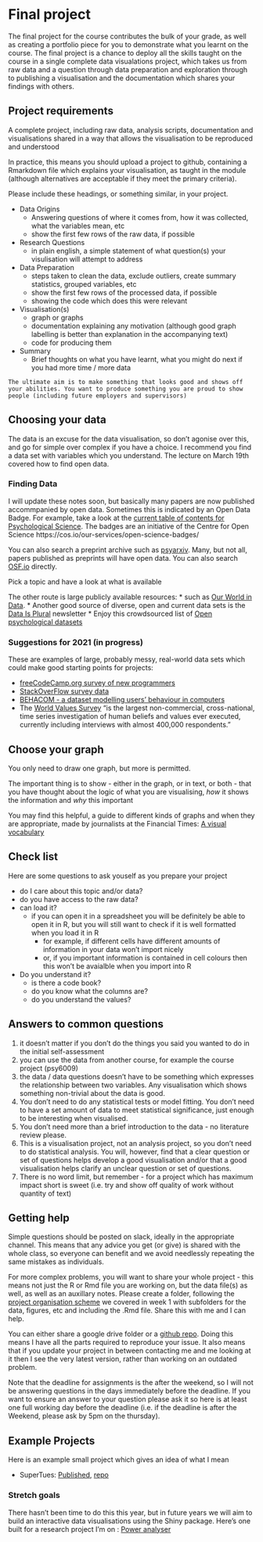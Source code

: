 # Final project {-}

The final project for the course contributes the bulk of your grade, as well as creating a portfolio piece for you to demonstrate what you learnt on the course. The final project is a chance to deploy all the skills taught on the course in a single complete data visualations project, which takes us from raw data and a question through data preparation and exploration through to publishing a visualisation and the documentation which shares your findings with others.

## Project requirements {#requirements}

A complete project, including raw data, analysis scripts, documentation and visualisations shared in a way that allows the visualisation to be reproduced and understood

In practice, this means you should upload a project to github, containing a Rmarkdown file which explains your visualisation, as taught in the module (although alternatives are acceptable if they meet the primary criteria).

Please include these headings, or something similar, in your project.

* Data Origins
  * Answering questions of where it comes from, how it was collected, what the variables mean, etc
  * show the first few rows of the raw data, if possible
* Research Questions
  * in plain english, a simple statement of what question(s) your visulisation will attempt to address
* Data Preparation
  * steps taken to clean the data, exclude outliers, create summary statistics, grouped variables, etc
  * show the first few rows of the processed data, if possible
  * showing the code which does this were relevant
* Visualisation(s)
  * graph or graphs
  * documentation explaining any motivation (although good graph labelling is better than explanation in the accompanying text)
  * code for producing them
* Summary
  * Brief thoughts on what you have learnt, what you might do next if you had more time / more data
  
```block
The ultimate aim is to make something that looks good and shows off your abilities. You want to produce something you are proud to show people (including future employers and supervisors)
```  
  
## Choosing your data

The data is an excuse for the data visualisation, so don't agonise over this, and go for simple over complex if you have a choice. I recommend you find a data set with variables which you understand. The lecture on March 19th covered how to find open data. 

### Finding Data

I will update these notes soon, but basically many papers are now published accommpanied by open data. Sometimes this is indicated by an Open Data Badge. For example, take a look at the [current table of contents for Psychological Science](https://journals.sagepub.com/toc/pss/current). The badges are an initiative of the Centre for Open Science https://cos.io/our-services/open-science-badges/

You can also search a preprint archive such as [psyarxiv](https://psyarxiv.com/). Many, but not all, papers published as preprints will have open data. You can also search [OSF.io](https://osf.io/) directly. 

Pick a topic and have a look at what is available

The other route is large publicly available resources:
* such as [Our World in Data](https://ourworldindata.org/). 
* Another good source of diverse, open and current data sets is the [Data Is Plural](http://tinyletter.com/data-is-plural/archive) newsletter
* Enjoy this crowdsourced list of [Open psychological datasets](https://docs.google.com/spreadsheets/d/1ejOJTNTL5ApCuGTUciV0REEEAqvhI2Rd2FCoj7afops/edit#gid=0)


### Suggestions for 2021 (in progress)

These are examples of large, probably messy, real-world data sets which could make good starting points for projects:

* [freeCodeCamp.org survey of new programmers](https://github.com/freeCodeCamp?q=new-coder-survey)
* [StackOverFlow survey data](https://insights.stackoverflow.com/survey/)
* [BEHACOM - a dataset modelling users’ behaviour in computers](https://www.sciencedirect.com/science/article/pii/S2352340920306612)
* The [World Values Survey](http://www.worldvaluessurvey.org/wvs.jsp) “is the largest non-commercial, cross-national, time series investigation of human beliefs and values ever executed, currently including interviews with almost 400,000 respondents."

## Choose your graph

You only need to draw one graph, but more is permitted.

The important thing is to show - either in the graph, or in text, or both - that you have thought about the logic of what you are visualising, *how* it shows the information and *why* this important

You may find this helpful, a guide to different kinds of graphs and when they are appropriate, made by journalists at the Financial Times: [A visual vocabulary](https://ft-interactive.github.io/visual-vocabulary/)


## Check list

Here are some questions to ask youself as you prepare your project

* do I care about this topic and/or data?
* do you have access to the raw data?
* can load it?
  * if you can open it in a spreadsheet you will be definitely be able to open it in R, but you will still want to check if it is well formatted when you load it in R
    * for example, if different cells have different amounts of information in your data won't import nicely
    * or, if you important information is contained in cell colours then this won't be avaialble when you import into R
* Do you understand it?
  * is there a code book?
  * do you know what the columns are?
  * do you understand the values?
  
  
## Answers to common questions
  
  1. it doesn't matter if you don't do the things you said you wanted to do in the initial self-assessment
  2. you can use the data from another course, for example the course project (psy6009)
  3. the data / data questions doesn't have to be something which expresses the relationship between two variables. Any visualisation which shows something non-trivial about the data is good.
  4. You don't need to do any statistical tests or model fitting. You don't need to have a set amount of data to meet statistical significance, just enough to be interesting when visualised.
  5. You don't need more than a brief introduction to the data - no literature review please.
  6. This is a visualisation project, not an analysis project, so you don't need to do statistical analysis. You will, however, find that a clear question or set of questions helps develop a good visualisation and/or that a good visualisation helps clarify an unclear question or set of questions.
  7. There is no word limit, but remember - for a project which has maximum impact short is sweet (i.e. try and show off quality of work without quantity of text)
  
## Getting help

Simple questions should be posted on slack, ideally in the appropriate channel. This means that any advice you get (or give) is shared with the whole class, so everyone can benefit and we avoid needlessly repeating the same mistakes as individuals.

For more complex problems, you will want to share your whole project - this means not just the R or Rmd file you are working on, but the data file(s) as well, as well as an auxillary notes. 
Please create a folder, following the [project organisation scheme](project-organisation.html) we covered in week 1 with subfolders for the data, figures, etc and including the .Rmd file. Share this with me and I can help. 

You can either share a google drive folder or a [github repo](git-and-github.html). Doing this means I have all the parts required to reproduce your issue. It also means that if you  update your project in between contacting me and me looking at it then I see the very latest version, rather than working on an outdated problem.

Note that the deadline for assignments is the after the weekend, so I will not be answering questions in the days immediately before the deadline. If you want to ensure an answer to your question please ask it so here is at least one full working day before the deadline (i.e. if the deadline is after the Weekend, please ask by 5pm on the thursday).
  
## Example Projects

Here is an example small project which gives an idea of what I mean

* SuperTues: [Published](https://tomstafford.github.io/supertues/), [repo](https://github.com/tomstafford/supertues)

### Stretch goals

There hasn't been time to do this this year, but in future years we will aim to build an interactive data visualisations using the Shiny package. Here's one built for a research project I'm on : [Power analyser](https://sheffield-university.shinyapps.io/decision_power/)


